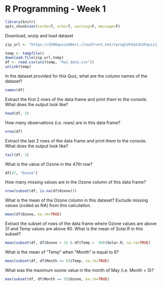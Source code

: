 R Programming - Week 1
===================================

```r
library(knitr)
opts_chunk$set(cache=T, echo=T, warning=F, message=F)
```

Download, unzip and load dataset
```r
zip_url <- "https://d396qusza40orc.cloudfront.net/rprog%2Fdata%2Fquiz1_data.zip"

temp <- tempfile()
download.file(zip_url,temp)
df <- read.csv(unz(temp, "hw1_data.csv"))
unlink(temp)
```

In the dataset provided for this Quiz, what are the column names of the dataset?
```r
names(df)
```
Extract the first 2 rows of the data frame and print them to the console. What does the output look like?
```r
head(df, 2)
```
How many observations (i.e. rows) are in this data frame?
```r
nrow(df)
```
Extract the last 2 rows of the data frame and print them to the console. What does the output look like?
```r
tail(df, 2)
```
What is the value of Ozone in the 47th row?
```r
df[47, "Ozone"]
```
How many missing values are in the Ozone column of this data frame?
```r
nrow(subset(df, is.na(df$Ozone)))
```
What is the mean of the Ozone column in this dataset? Exclude missing values (coded as NA) from this calculation.
```r
mean(df$Ozone, na.rm=TRUE)
```
Extract the subset of rows of the data frame where Ozone values are above 31 and Temp values are above 90. 
What is the mean of Solar.R in this subset?
```r
mean(subset(df, df$Ozone > 31 & df$Temp >  90)$Solar.R, na.rm=TRUE)
```
What is the mean of "Temp" when "Month" is equal to 6?
```r
mean(subset(df, df$Month == 6)$Temp, na.rm=TRUE)
```
What was the maximum ozone value in the month of May (i.e. Month = 5)?
```r
max(subset(df, df$Month == 5)$Ozone, na.rm=TRUE)
```